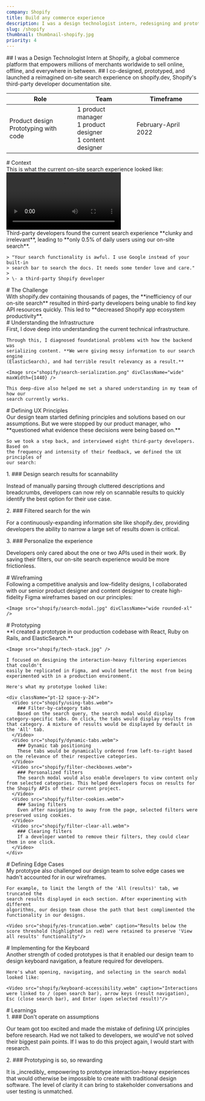 ```yaml
---
company: Shopify
title: Build any commerce experience
description: I was a design technologist intern, redesigning and prototyping the developer documentation search experience.
slug: /shopify
thumbnail: thumbnail-shopify.jpg
priority: 4
---
```


<Intro>
## I was a Design Technologist Intern at <AutoLink to="https://www.shopify.com/">Shopify</AutoLink>, a global commerce platform that empowers millions of merchants worldwide to sell online, offline, and everywhere in between.
## I co-designed, prototyped, and launched a reimagined on-site search experience on <AutoLink to="https://shopify.dev/">shopify.dev</AutoLink>, Shopify's third-party developer documentation site.

 <table>
    <colgroup>
      <col className="w-1/3" />
      <col className="w-1/3" />
      <col className="w-1/3" />
    </colgroup>
    <thead>
      <tr>
        <th>Role</th>
        <th>Team</th>
        <th>Timeframe</th>
      </tr>
    </thead>
    <tbody>
      <tr>
        <td>
          Product design<br/>
          Prototyping with code
        </td>
        <td>
          1 product manager
          <br />1 product designer
          <br />1 content designer
        </td>
        <td>February-April 2022</td>
      </tr>
    </tbody>

  </table>
</Intro>

<section>
  # Context

  <section>
    This is what the current on-site search experience looked like:
    <div className="wide">
      <Video src="shopify/current-site.webm" maxWidth={1440} />
    </div>
  </section>

  <section>
    Third-party developers found the current search experience **clunky and
    irrelevant**, leading to **only 0.5% of daily users using our on-site search**.

    > "Your search functionality is awful. I use Google instead of your built-in
    > search bar to search the docs. It needs some tender love and care."
    >
    > \- a third-party Shopify developer
  </section>
</section>

<section>
  # The Challenge

  <section>
    With shopify.dev containing thousands of pages, the **inefficiency of our
    on-site search** resulted in third-party developers being unable to find key API
    resources quickly. This led to **decreased Shopify app ecosystem productivity**.
  </section>
</section>

<section>
  # Understanding the Infrastructure

  <section>
    First, I dove deep into understanding the current technical infrastructure.

    Through this, I diagnosed foundational problems with how the backend was
    serializing content. **We were giving messy information to our search engine
    (ElasticSearch), and had terrible result relevancy as a result.**

    <Image src="shopify/search-serialization.png" divClassName="wide" maxWidth={1440} />

    This deep-dive also helped me set a shared understanding in my team of how our
    search currently works.
  </section>
</section>

<section>
  # Defining UX Principles

  <section>
    Our design team started defining principles and solutions based on our
    assumptions. But we were stopped by our product manager, who **questioned what
    evidence these decisions were being based on.**

    So we took a step back, and interviewed eight third-party developers. Based on
    the frequency and intensity of their feedback, we defined the UX principles of
    our search:
  </section>

  <section>
    1. ### Design search results for scannability <p>Instead of manually parsing through cluttered descriptions and breadcrumbs, developers can now rely on scannable results to quickly identify the best option for their use case.</p>
    2. ### Filtered search for the win <p>For a continuously-expanding information site like shopify.dev, providing developers the ability to narrow a large set of results down is critical.</p>
    3. ### Personalize the experience <p>Developers only cared about the one or two APIs used in their work. By saving their filters, our on-site search experience would be more frictionless.</p>
  </section>
</section>

<section>
  # Wireframing

  <section>
    Following a competitive analysis and low-fidelity designs, I collaborated with
    our senior product designer and content designer to create high-fidelity Figma
    wireframes based on our principles:

    <Image src="shopify/search-modal.jpg" divClassName="wide rounded-xl" />
  </section>
</section>

<section>
  # Prototyping

  <section>
    **I created a prototype in our production codebase with React, Ruby on Rails,
    and ElasticSearch.**

    <Image src="shopify/tech-stack.jpg" />

    I focused on designing the interaction-heavy filtering experiences that couldn't
    easily be replicated in Figma, and would benefit the most from being
    experimented with in a production environment.
    
    Here's what my prototype looked like:

    <div className="pt-12 space-y-24">
      <Video src="shopify/using-tabs.webm">
        ### Filter-by-category tabs
        Based on the search query, the search modal would display category-specific tabs. On click, the tabs would display results from that category. A mixture of results would be displayed by default in the 'All' tab.
      </Video>
      <Video src="shopify/dynamic-tabs.webm">
        ### Dynamic tab positioning
        These tabs would be dynamically ordered from left-to-right based on the relevance of their respective categories.    
      </Video>
      <Video src="shopify/filter-checkboxes.webm">
        ### Personalized filters
        The search modal would also enable developers to view content only from selected categories. This helped developers focus on results for the Shopify APIs of their current project.
      </Video>
      <Video src="shopify/filter-cookies.webm">
        ### Saving filters
        Even after navigating to away from the page, selected filters were preserved using cookies.
      </Video>
      <Video src="shopify/filter-clear-all.webm">
        ### Clearing filters
        If a developer wanted to remove their filters, they could clear them in one click.
      </Video>
    </div>
  </section>
</section>

<section>
  # Defining Edge Cases

  <section>
    My prototype also challenged our design team to solve edge cases we hadn't
    accounted for in our wireframes. 
    
    For example, to limit the length of the 'All (results)' tab, we truncated the
    search results displayed in each section. After experimenting with different
    algorithms, our design team chose the path that best complimented the
    functionality in our designs.

    <Video src="shopify/es-truncation.webm" caption="Results below the score threshold (highlighted in red) were retained to preserve 'View all results' functionality"/>
  </section>
</section>

<section>
  # Implementing for the Keyboard

  <section>
    Another strength of coded prototypes is that it enabled our design team to
    design keyboard navigation, a feature required for developers.

    Here's what opening, navigating, and selecting in the search modal looked like:

    <Video src="shopify/keyboard-accessibility.webm" caption="Interactions were linked to / (open search bar), arrow keys (result navigation), Esc (close search bar), and Enter (open selected result)"/>
  </section>
</section>

<section>
  # Learnings

  <section>
    1. ### Don't operate on assumptions <p>Our team got too excited and made the mistake of defining UX principles before research. Had we not talked to developers, we would’ve not solved their biggest pain points. If I was to do this project again, I would start with research.</p>
    2. ### Prototyping is so, so rewarding <p>It is _incredibly_ empowering to prototype interaction-heavy experiences that would otherwise be impossible to create with traditional design software. The level of clarity it can bring to stakeholder conversations and user testing is unmatched.</p>
  </section>
</section>
